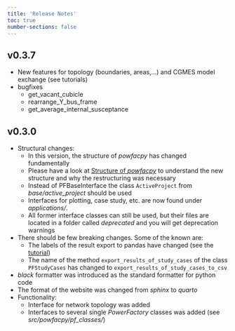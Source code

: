 ---
title: 'Release Notes'
toc: true
number-sections: false
---


## v0.3.7
- New features for topology (boundaries, areas,...) and CGMES model exchange (see tutorials)
- bugfixes
  - get_vacant_cubicle
  - rearrange_Y_bus_frame
  - get_average_internal_susceptance

## v0.3.0
- Structural changes: 
  - In this version, the structure of *powfacpy* has changed fundamentally
  - Please have a look at [Structure of *powfacpy*](../docs/structure_of_powfacpy.qmd) to understand the new structure and why the restructuring was necessary
  - Instead of PFBaseInterface the class `ActiveProject` from *base/active_project* should be used
  - Interfaces for plotting, case study, etc. are now found under *applications/*.
  - All former interface classes can still be used, but their files are located in a folder called *deprecated* and you will get  deprecation warnings
- There should be few breaking changes. Some of the known are:
  - The labels of the result export to pandas have changed (see the [tutorial](../tutorials/simulation_and_plotting.qmd))
  - The name of the method `export_results_of_study_cases` of the class `PFStudyCases` has changed to `export_results_of_study_cases_to_csv`
- *black* formatter was introduced as the standard formatter for python code
- The format of the website was changed from *sphinx* to *quarto*
- Functionality:
  - Interface for network topology was added
  - Interfaces to several single *PowerFactory* classes was added (see *src/powfacpy/pf_classes/*)
